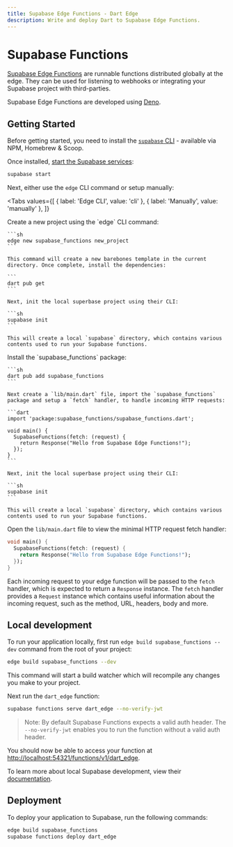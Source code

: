 ```yaml
---
title: Supabase Edge Functions - Dart Edge
description: Write and deploy Dart to Supabase Edge Functions.
---
```


# Supabase Functions

[Supabase Edge Functions](https://supabase.com/docs/guides/functions) are runnable functions distributed globally at the edge. They can be used for listening to webhooks or integrating your Supabase project with third-parties.

Supabase Edge Functions are developed using [Deno](https://deno.com/).

## Getting Started

Before getting started, you need to install the [`supabase` CLI](https://supabase.com/docs/guides/cli) - available via NPM, Homebrew & Scoop.

Once installed, [start the Supabase services](https://supabase.com/docs/guides/cli/local-development#start-supabase-services):

```sh
supabase start
```

Next, either use the `edge` CLI command or setup manually:

<Tabs
  values={[
    { label: 'Edge CLI', value: 'cli' },
    { label: 'Manually', value: 'manually' },
  ]}
>
  <TabItem value="cli">
    Create a new project using the `edge` CLI command:

    ```sh
    edge new supabase_functions new_project
    ```

    This command will create a new barebones template in the current directory. Once complete, install the dependencies:

    ```
    dart pub get
    ```

    Next, init the local superbase project using their CLI:

    ```sh
    supabase init
    ```

    This will create a local `supabase` directory, which contains various contents used to run your Supabase functions.

  </TabItem>
  <TabItem value="manually">
    Install the `supabase_functions` package:

    ```sh
    dart pub add supabase_functions
    ```

    Next create a `lib/main.dart` file, import the `supabase_functions` package and setup a `fetch` handler, to handle incoming HTTP requests:

    ```dart
    import 'package:supabase_functions/supabase_functions.dart';

    void main() {
      SupabaseFunctions(fetch: (request) {
        return Response("Hello from Supabase Edge Functions!");
      });
    }
    ```

    Next, init the local superbase project using their CLI:

    ```sh
    supabase init
    ```

    This will create a local `supabase` directory, which contains various contents used to run your Supabase functions.

  </TabItem>
</Tabs>

Open the `lib/main.dart` file to view the minimal HTTP request fetch handler:

```dart
void main() {
  SupabaseFunctions(fetch: (request) {
    return Response("Hello from Supabase Edge Functions!");
  });
}
```

Each incoming request to your edge function will be passed to the `fetch` handler, which is expected to return a `Response` instance. The `fetch` handler provides a `Request` instance which contains useful information about the incoming request, such as the method, URL, headers, body and more.

## Local development

To run your application locally, first run `edge build supabase_functions --dev` command from the root of your project:

```sh
edge build supabase_functions --dev
```

This command will start a build watcher which will recompile any changes you make to your project.

Next run the `dart_edge` function:

```sh
supabase functions serve dart_edge --no-verify-jwt
```

> Note: By default Supabase Functions expects a valid auth header. The `--no-verify-jwt` enables you to run the function without a valid auth header.

You should now be able to access your function at [http://localhost:54321/functions/v1/dart_edge](http://localhost:54321/functions/v1/dart_edge).

To learn more about local Supabase development, view their [documentation](https://supabase.com/docs/guides/functions/local-development).

## Deployment

To deploy your application to Supabase, run the following commands:

```sh
edge build supabase_functions
supabase functions deploy dart_edge
```
